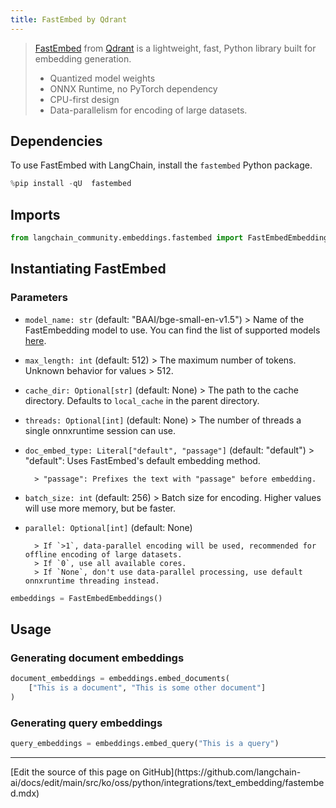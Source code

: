 ```yaml
---
title: FastEmbed by Qdrant
---
```


>[FastEmbed](https://qdrant.github.io/fastembed/) from [Qdrant](https://qdrant.tech) is a lightweight, fast, Python library built for embedding generation.
>
>- Quantized model weights
>- ONNX Runtime, no PyTorch dependency
>- CPU-first design
>- Data-parallelism for encoding of large datasets.

## Dependencies

To use FastEmbed with LangChain, install the `fastembed` Python package.

```python
%pip install -qU  fastembed
```

## Imports

```python
from langchain_community.embeddings.fastembed import FastEmbedEmbeddings
```

## Instantiating FastEmbed

### Parameters

- `model_name: str` (default: "BAAI/bge-small-en-v1.5")
        > Name of the FastEmbedding model to use. You can find the list of supported models [here](https://qdrant.github.io/fastembed/examples/Supported_Models/).

- `max_length: int` (default: 512)
        > The maximum number of tokens. Unknown behavior for values > 512.

- `cache_dir: Optional[str]` (default: None)
        > The path to the cache directory. Defaults to `local_cache` in the parent directory.

- `threads: Optional[int]` (default: None)
        > The number of threads a single onnxruntime session can use.

- `doc_embed_type: Literal["default", "passage"]` (default: "default")
        > "default": Uses FastEmbed's default embedding method.

        > "passage": Prefixes the text with "passage" before embedding.

- `batch_size: int` (default: 256)
        > Batch size for encoding. Higher values will use more memory, but be faster.

- `parallel: Optional[int]` (default: None)

        > If `>1`, data-parallel encoding will be used, recommended for offline encoding of large datasets.
        > If `0`, use all available cores.
        > If `None`, don't use data-parallel processing, use default onnxruntime threading instead.

```python
embeddings = FastEmbedEmbeddings()
```

## Usage

### Generating document embeddings

```python
document_embeddings = embeddings.embed_documents(
    ["This is a document", "This is some other document"]
)
```

### Generating query embeddings

```python
query_embeddings = embeddings.embed_query("This is a query")
```

---

<Callout icon="pen-to-square" iconType="regular">
  [Edit the source of this page on GitHub](https://github.com/langchain-ai/docs/edit/main/src/ko/oss/python/integrations/text_embedding/fastembed.mdx)
</Callout>
